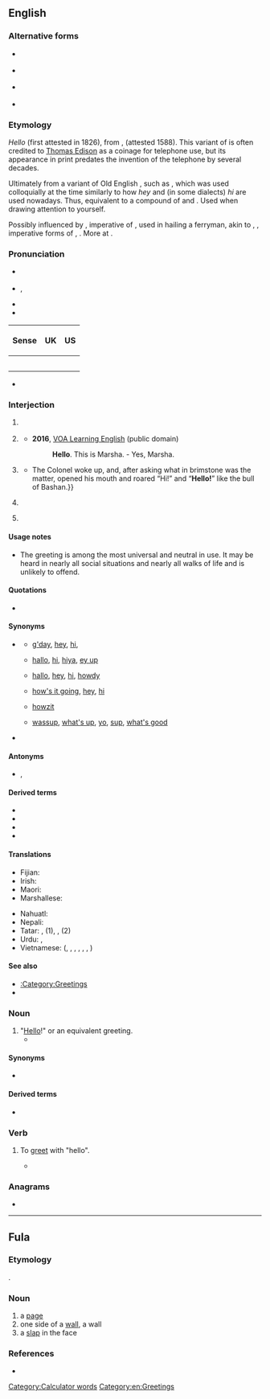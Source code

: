 {{also|helló|ħello}}
==English==
{{phrasebook|en|Greetings}}
{{was wotd|2007|November|19}}

===Alternative forms===
* {{l|en|hallo}} {{qualifier|UK old style}}
* {{l|en|hilloa}} {{qualifier|obsolete}}
* {{l|en|hullo}} {{qualifier|UK}}
* {{1|en|hellur}} {{qualifier|Madea}}

===Etymology===
''Hello'' (first attested in 1826), from {{m|en|holla}}, {{m|en|hollo}} (attested 1588). This variant of {{m|en|hallo}} is often credited to [[w:Thomas Edison|Thomas Edison]] as a coinage for telephone use, but its appearance in print predates the invention of the telephone by several decades.

Ultimately from a variant of Old English {{m|ang|ēalā}}, such as {{m|ang|hēlā}}, which was used colloquially at the time similarly to how ''hey'' and (in some dialects) ''hi'' are used nowadays. Thus, equivalent to a compound of {{m|en|hey}} and {{m|en|lo}}. Used when drawing attention to yourself.

Possibly influenced by {{ncog|osx|halo|halo!}}, imperative of {{m|osx|halōn|t=to call, fetch}}, used in hailing a ferryman, akin to {{ncog|goh|hala}}, {{m|goh|hola|hola!}}, imperative forms of {{m|goh|halōn}}, {{m|goh|holōn|t=to fetch}}. More at {{l|en|hallo}}.

===Pronunciation===
* {{a|UK}} {{IPA|en|/həˈləʊ/|/hɛˈləʊ/}}
* {{a|US}} {{enPR|hĕ-lō'|hə-lō'}}, {{IPA|en|/hɛˈloʊ/|/həˈloʊ/|/ˈhɛloʊ/}}
* {{audio|en|En-uk-hello.ogg|Audio (UK)}}
* {{audio|en|En-au-hello.ogg|Audio (AUS)}}
{|class="wikitable"
! Sense
! UK
! US
|-
|{{sense|greeting}}
|{{audio|en|en-uk-hello-1.ogg|Audio (UK)}}
|{{audio|en|en-us-hello.ogg|Audio (US)}}
|-
|{{sense|telephone greeting}}
|{{audio|en|en-uk-hello-2.ogg|Audio (UK)}}
|{{audio|en|en-us-hello-2.ogg|Audio (US)}}
|-
|{{sense|call for response}}
|{{audio|en|en-uk-hello-3.ogg|Audio (UK)}}
|{{audio|en|en-us-hello-3.ogg|Audio (US)}}
|-
|{{sense|sarcastic implication}}
|{{audio|en|en-uk-hello-4.ogg|Audio (UK)}}
|{{audio|en|en-us-hello-4.ogg|Audio (US)}}
|-
|{{sense|expressing puzzlement}}
|{{audio|en|en-uk-hello-5.ogg|Audio (UK)}}
|
|}
* {{rhymes|en|əʊ|s=2}}

===Interjection===
{{en-interj}}

# {{non-gloss definition|A [[greeting]] ([[salutation]]) said when [[meet]]ing someone or [[acknowledge|acknowledging]] someone’s [[arrival]] or [[presence]].}}
#: {{ux|en|'''Hello''', everyone.}}
# {{non-gloss definition|A greeting used when [[answer]]ing the [[telephone]].}}
#: {{ux|en|'''Hello'''? How may I help you?}}
#* '''2016''', [https://web.archive.org/web/20170918070146/https://learningenglish.voanews.com/a/lets-learn-english-lesson-3-i-am-here/3126527.html VOA Learning English] (public domain)
#*: '''Hello'''. This is Marsha. - Yes, Marsha.
#*:: {{audio|en|Hello. This is Marsha. - Yes, Marsha.ogg|Audio (US)}}
# {{non-gloss definition|A call for [[response]] if it is not clear if anyone is present or listening, or if a telephone conversation may have been [[disconnect]]ed.}}
#: {{ux|en|'''Hello'''? Is anyone there?}}
#* {{quote-book|en|year=1913|author={{w|Joseph C. Lincoln}}|chapter=7
|title=[http://openlibrary.org/works/OL5535161W Mr. Pratt's Patients]
|passage=I made a speaking trumpet of my hands and commenced to whoop “Ahoy!” and “'''Hello!'''” at the top of my lungs. {{...}} The Colonel woke up, and, after asking what in brimstone was the matter, opened his mouth and roared “Hi!” and “'''Hello!'''” like the bull of Bashan.}}
# {{lb|en|colloquial}} {{non-gloss definition|Used [[sarcastic]]ally to imply that the person addressed or referred to has done something the speaker or writer considers to be [[foolish]].}}
#: {{ux|en|You just tried to start your car with your cell phone. '''Hello'''?}}
# {{lb|en|chiefly|UK}} {{non-gloss definition|An expression of [[puzzlement]] or [[discovery]].}}
#: {{ux|en|'''Hello'''! What’s going on here?}}

====Usage notes====
* The greeting {{m|en|hello}} is among the most universal and neutral in use. It may be heard in nearly all social situations and nearly all walks of life and is unlikely to offend.

====Quotations====
* {{seeCites|en}}

====Synonyms====
* {{sense|greeting}} {{seeSynonyms|en|hello|sense=1}}
** {{qualifier|Australia, informal}} [[g'day]], [[hey]], [[hi]],
** {{qualifier|UK, informal}} [[hallo]], [[hi]], [[hiya]], [[ey up]]
** {{qualifier|US, informal}} [[hallo]], [[hey]], [[hi]], [[howdy]]
** {{qualifier|Ireland, informal}} [[how's it going]], [[hey]], [[hi]]
** {{qualifier|South Africa, informal}} [[howzit]]
** {{qualifier|slang}} [[wassup]], [[what's up]], [[yo]], [[sup]], [[what's good]]
* {{sense|expression of puzzlement}} {{seeSynonyms|en|wow|sense=1}}

====Antonyms====
* {{sense|greeting}} {{l|en|bye}}, {{l|en|goodbye}}

====Derived terms====
* {{l|en|hello girl}}
* {{l|en|hello there}}
* {{l|en|Hello World}}
* {{l|en|hello yourself, and see how you like it}}

====Translations====
{{trans-top|greeting}}{{multitrans|data=
* Abkhaz: {{tt|ab|бзиа збаша}}, {{tt|ab|мыш бзи}}, {{qualifier|to a man}} {{tt|ab|бзиара убааит}}, {{qualifier|to a woman}} {{tt|ab|бзиара ббааит}}, {{qualifier|to more than one person}} {{tt|ab|бзиара жәбааит|p}}
* Afrikaans: {{tt+|af|hallo}}, {{t|af|goei dag}}
* Ainu: {{tt|ain|イランカラㇷ゚テ|tr=irankarapte}}
* Albanian: {{tt+|sq|tungjatjeta}}, {{tt|sq|tung}} {{qualifier|informal}}, {{tt|sq|ç'kemi|m|f}}
* Alemannic German: {{tt|gsw|sälü}}, {{tt|gsw|hoi}}, {{tt|gsw|hello}}
* Aleut: {{tt|ale|aang}}, {{tt|ale|draas}}
* Ambonese Malay: {{tt|abs|wai}}
* American Sign Language: {{tt|ase|B@Sfhead-PalmForward B@FromSfhead-PalmForward}}
* Amharic: {{tt|am|ሰላም}}
* Apache:
*: Jicarilla: {{tt|apj|dá nzhǫ́}}
*: Western Apache: {{tt|apw|dagotʼee}}, {{tt|apw|daʼanzho}}, {{tt|apw|yaʼateh}}
* Arabic: {{tt|ar|السَّلَامُ عَلَيْكُمْ}}, {{tt+|ar|سَلَام}}, {{tt+|ar|مَرْحَبًا}}, {{tt+|ar|أَهْلًا}}
* Archi: {{tt|aqc|салам алейкум|tr=salam alejkum}}, {{tt|aqc|варчӀами|tr=warčʼami}}
* Armenian: {{tt|hy|բարև}}, {{tt+|hy|ողջույն}}
* Assamese: {{tt|as|নমস্কাৰ}} {{q|very formal}}, {{tt|as|আচ্চেলামো আলাইকোম}} {{q|formal|used among Muslims}}, {{tt|as|হেল’}}
* Asturian: {{tt+|ast|hola}}
* Azerbaijani: {{tt+|az|salam}}, {{tt|az|səlam}} {{q|South Azerbaijani}}, {{tt|az|hər vaxtınız xeyir olsun}}, {{tt|az|hər vaxtınız xeyir}}
* Bashkir: {{tt|ba|сәләм}}
* Basque: {{tt+|eu|kaixo}}
* Bats: {{t-needed|bbl}}
* Bavarian: {{tt|bar|servus}}, {{tt|bar|grias di}}, {{tt|bar|pfiati}} {{qualifier|Timau}}
* Belarusian: {{tt|be|віта́ю}}, {{tt|be|здаро́ў}} {{qualifier|colloquial}}, {{tt|be|до́бры дзень}} {{qualifier|good day}}
* Bengali: {{tt+|bn|নমস্কার}}, {{tt|bn|আসসালামুআলাইকুম}}, {{tt|bn|সালাম}}, {{tt|bn|হ্যালো}}
* Bouyei: {{tt|pcc|mengz ndil}}
* Bulgarian: {{tt+|bg|здра́сти}} {{qualifier|familiar}}, {{tt+|bg|здраве́й|s}} {{qualifier|familiar}}, {{tt+|bg|здраве́йте|p}} {{qualifier|formal}}
* Burmese: {{tt+|my|မင်္ဂလာပါ}} <!-- lit. "it's a blessing!, ပါ (ba) is a particle" -->, {{tt|my|ဟဲလို}} {{qualifier|colloquial}}
* Catalan: {{tt+|ca|hola}}
* Cayuga: {{tt|cay|sgę́:nǫʔ}}
* Central Atlas Tamazight: {{tt|tzm|ⴰⵣⵓⵍ}}
* Chamorro: {{tt|ch|håfa adai}}
* Chechen: {{tt|ce|маршалла ду хьоьга}} {{qualifier|to one person}}, {{tt|ce|маршалла ду шуьга}} {{qualifier|to a group of people}}, {{tt|ce|ассаламу ӏалайкум}}
* Cherokee: {{tt+|chr|ᎣᏏᏲ}}
* Chichewa: {{tt|ny|moni}}
* Chickasaw: {{tt|cic|chokma}}
* Chinese:
*: Cantonese: {{tt|yue|你好|tr=nei5 hou2}}, {{tt|yue|哈佬|tr=haa1 lou2}}
*: Dungan: {{tt|dng|ни хо}}, {{tt|dng|сэляму}}, {{tt|dng|хома}}
*: Hakka: {{tt|hak|你好|tr=ngì-hó}}
*: Mandarin: {{tt+|cmn|你好|tr=nǐ hǎo}}, {{tt+|cmn|您好|tr=nín hǎo}} {{qualifier|polite}}, {{tt|cmn|你們好}}, {{tt|cmn|你们好|tr=nǐmen hǎo}} {{qualifier|to a group of people}}, {{tt+|cmn|好|tr=hǎo}} {{qualifier|following an address form or name}}, {{tt+|cmn|嗨|tr=hāi}}, {{tt+|cmn|哈囉}}, {{tt+|cmn|哈啰|tr=hāluó}}
*: Min Dong: {{tt|cdo|汝好|tr=nṳ̄ hō̤}}
*: Min Nan: {{tt|nan|汝好|tr=lí hó}}
*: Xiang: {{t-needed|hsn}}
*: Wu: {{tt|wuu|儂好}}, {{tt|wuu|侬好|tr=non hau}}
* Choctaw: {{tt|cho|halito}}
* Chukchi: {{tt|ckt|еттык|tr=ettyk}} {{qualifier|formal}}, {{tt|ckt|ети|tr=eti}} {{qualifier|informal}}, {{tt|ckt|етти|tr=etti}} {{qualifier|informal}}
* Coptic: {{tt|cop|ⲛⲟϥⲣⲓ}}
* Cornish: {{tt|kw|dydh da}}
* Corsican: {{tt|co|bonghjornu}}
* Cree:
*: Plains Cree: {{tt|crk|tânisi }}
* Czech: {{tt+|cs|ahoj}}, {{tt+|cs|nazdar}} {{qualifier|informal}}, {{tt+|cs|dobrý den}} {{q|formal}}
* Danish: {{tt+|da|hej}}, {{tt+|da|dav}}, {{tt|da|god dag}} {{qualifier|formal}}, {{tt+|da|hallo}}
* Dutch: {{tt+|nl|hallo}}, {{tt+|nl|hoi}}, {{tt+|nl|haai}}, {{tt+|nl|hé}}, {{tt+|nl|dag}} {{qualifier|informal}}, {{tt+|nl|goeiedag}}, {{tt+|nl|goededag}}, {{tt+|nl|goedendag}}, {{tt+|nl|goeiendag}} {{qualifier|formal}}
* Esperanto: {{tt+|eo|saluton}}
* Estonian: {{tt+|et|tere}}, {{tt+|et|hei}}
* Faroese: {{tt|fo|hey}}, {{tt|fo|halló}}
* Fijian: {{tt+|fj|bula}}
* Finnish: {{tt+|fi|terve}}, {{tt+|fi|moi}}, {{tt+|fi|hei}}, {{tt+|fi|moikka}}
* French: {{tt+|fr|bonjour}}, {{tt+|fr|salut}} {{qualifier|informal}}, {{tt+|fr|coucou}}{{qualifier|informal}}
* Friulian: {{tt|fur|mandi}}
* Galician: {{tt+|gl|ola}}, {{tt|gl|oula}}, {{tt|gl|ouga}}
* Georgian: {{tt+|ka|გამარჯობა}}, {{t|ka|ჰეი}}
* German: {{tt+|de|hallo}}, {{tt+|de|guten Tag}}, {{tt+|de|servus}}, {{tt+|de|moin}}
*: Alemannic German: {{tt|gsw|grüezi}}
* Gilbertese: {{tt|gil|mauri}}
* Gothic: {{tt|got|𐌷𐌰𐌹𐌻𐍃}}, {{tt|got|𐌷𐌰𐌹𐌻𐌰}}
* Greek: {{tt+|el|γεια}}, {{tt|el|γεια σου|s}}, {{tt|el|γεια σας|p}}, {{tt+|el|χαίρετε}}
*: Ancient: {{tt|grc|χαῖρε|s}}, {{tt|grc|χαίρετε|p}}, {{tt|grc|χαῖρε καί ὑγίαινε|s}}
* Green Hmong: {{tt|hnj|nyob zoo}}
* Greenlandic: {{tt+|kl|aluu}}
* Guaraní: {{tt+|gn|maitei}}
* Gujarati: {{tt|gu|નમસ્તે}}, {{tt|gu|નમસ્કાર}}
* Haitian Creole: {{tt|ht|bonjou}}
* Hausa: {{tt|ha|sannu}}
* Hawaiian: {{tt|haw|aloha}}
* Hebrew: {{tt+|he|שָׁלוֹם|tr=shalóm}}, {{tt+|he|שָׁלוֹם עָלֵיכֶם|tr=shalóm 'aleikhém}}
* Hindi: {{tt+|hi|नमस्ते}}, {{tt+|hi|नमस्कार}}, {{tt+|hi|सलाम}} {{qualifier|used by Muslims}}, {{tt|hi|सत श्री अकाल}} {{qualifier|Sikh, hello/goodbye}}, {{tt+|hi|हेलो}}, {{tt|hi|हलो}}, {{tt+|hi|सत्य}}, {{tt+|hi|आदाब}}
* Hmong: {{tt|ho|nyob zoo}}
* Hungarian: {{tt+|hu|szia}}, {{tt+|hu|sziasztok|p}} {{q|informal}}, {{tt+|hu|szervusz}}, {{tt|hu|szervusztok|p}} {{q|somewhat formal}}, {{tt+|hu|heló}}, {{tt+|hu|helló}} {{q|informal}}, {{tt+|hu|jó napot}}, {{tt+|hu|jó napot kívánok}} {{q|formal}}, {{t|hu|üdvözlöm}}
* Icelandic: {{tt+|is|halló}}, {{tt+|is|hæ}}, {{tt+|is|góðan dag}}, {{tt+|is|góðan daginn}}
* Ido: {{tt+|io|hola}}
* Igbo: {{tt|ig|kèdu}}
* Indonesian: {{tt+|id|hai}}, {{tt+|id|salam}}
* Interlingua: {{tt|ia|bon die}}, {{tt+|ia|salute}}
* Irish: {{tt|ga|Dia dhuit}} {{qualifier|formal|singular}}, {{tt|ga|Dia dhaoibh}} {{qualifier|formal|plural}}, {{tt|ga|Dia's Muire dhuit}} {{qualifier|formal|singular|response}}, {{tt|ga|Dia is Muire dhaoibh|alt=Dia's Muire dhaoibh}} {{qualifier|formal|plural|response}}
* Isan: {{t-needed|tts}}
* Italian: {{tt+|it|ciao}}, {{tt+|it|salve}}, {{tt+|it|buongiorno}}, {{tt+|it|saluti|m-p}}
* Iu Mien: {{tt|ium|yiem longx nyei}}
* Jamaican Creole: {{tt|jam|ello}}, {{tt|jam|wah gwaan}}
* Japanese: {{tt+|ja|おはよう|tr=ohayō}} {{qualifier|morning}}, {{tt+|ja|こんにちは|tr=konnichi wa}} {{qualifier|daytime}}, {{tt+|ja|こんばんは|tr=konban wa}} {{qualifier|evening}}
* Javanese: {{tt|jv|halo}}
* Jeju: {{tt|jje|반갑수다|tr=ban-gapsuda}}, {{tt|jje|펜안ᄒᆞ우꽈|tr=pen-anhawukkwa}}, {{tt|jje|펜안|tr=pen-an}}
* Judeo-Tat: {{tt|jdt|шолум}}
* Kabardian: {{tt|kbd|уузыншэм}}
* Kabyle: {{tt|kab|azul}}
* Kalmyk: {{tt|xal|мендвт}}, {{tt|xal|менд}} {{qualifier|informal}}
* Kannada: {{tt+|kn|ತುಳಿಲು}}, {{tt+|kn|ನಮಸ್ಕಾರ}}
* Karachay-Balkar: {{tt|krc|кюнюгюз ашхы болсун}}, {{tt|krc|ассаламу алейкум}}
* Karelian: {{tt|krl|terveh}}, {{tt|krl|hei}}
* Kazakh: {{tt+|kk|сәлем}} {{qualifier|informal}}, {{tt|kk|сәлеметсіздер}} {{qualifier|formal}}
* Khmer: {{tt|km|ជំរាបសួរ}}, {{tt|km|សួស្តី}}
* Khün: {{t-needed|kkh}}
* Kinyarwanda: {{tt|rw|muraho}}
* Korean: {{tt|ko|안녕하십니까}} {{q|formal}}, {{tt+|ko|안녕하세요}} {{q|neutrally formal}}, {{tt+|ko|안녕(安寧)}} {{q|informal}}
* Krio: {{tt|kri|kushɛ}}
* Kurdish:
*: Northern Kurdish: {{tt+|kmr|merheba}}, {{tt+|kmr|silav}}, {{tt+|kmr|selam}}
* Kyrgyz: {{tt|ky|саламатсыздарбы}}, {{tt+|ky|салам}}
* Ladino: {{tt|lad|shalom}}, {{tt|lad|bonjur}}, {{tt|lad|buenos diyas}}
* Lak: {{tt|lbe|салам}}
* Lakota: {{tt|lkt|háu}}
* Lao: {{tt|lo|ສະບາຍດີ}}
* Latin: {{tt+|la|salvē|s}}, {{tt+|la|salvēte|p}}; {{tt+|la|avē|s}}, {{tt|la|avēte|p}}
{{trans-mid}}
* Latvian: {{tt|lv|sveiki}} {{qualifier|informal to more than one person or people of indeterminate gender}}, {{tt|lv|sveiks}} {{qualifier|to a man}}, {{tt|lv|sveika}} {{qualifier|to a woman}}, {{tt|lv|čau}} {{qualifier|informal}}
* Laz: {{tt|lzz|გეგაჯგინას}}
* Lezgi: {{tt|lez|салам}}
* Lithuanian: {{tt+|lt|labas}}, {{tt+|lt|sveikas}} {{qualifier|informal}}, {{tt+|lt|sveiki}} {{qualifier|formal}}
* Livonian: {{tt|liv|tēriņtš}}
* Luo: {{tt|luo|msawa}}
* Lü: {{tt|khb|ᦍᦲᧃᦡᦲ}}
* Luxembourgish: {{tt|lb|hallo}}
* Macedonian: {{tt|mk|здраво}}
* Malagasy: {{tt+|mg|manao ahoana|alt=manao ahoana?}}, {{tt+|mg|salama}} {{qualifier|Tsimihety}}
* Malay: {{tt+|ms|helo}}, {{tt+|ms|apa khabar}}, {{tt+|ms|salam}}
* Malayalam: {{tt|ml|ഹലോ}}, {{tt+|ml|നമസ്തേ}}, {{tt|ml|നമസ്ക്കാരം}}
* Maltese: {{tt+|mt|bonġu}} {{q|before noon}}, {{tt|mt|bonswa}} {{q|after noon}}
* Manchu: {{tt|mnc|ᠰᠠᡳᠶᡡᠨ}}
* Maori: {{tt+|mi|kia ora}} {{qualifier|informal}}, {{tt|mi|tēnā koe}} {{qualifier|formal to one person}}, {{tt|mi|tēnā kōrua}} {{qualifier|formal to two people}}, {{tt|mi|tēnā koutou}} {{qualifier|formal to three or more people}}
* Mapudungun: {{tt|arn|mari mari}}
* Maranungku: {{tt|zmr|yo}}
* Marathi: {{tt+|mr|नमस्कार}}
* Michif: {{tt|crg|tánishi}}, {{tt|crg|boñjour}}
* Mingrelian: {{tt|xmf|გომორძგუა}}
* Mohawk: {{tt|moh|sekoh}}
* Mongolian:
*: Cyrillic: {{tt+|mn|сайн уу?}} {{q|informal}}, {{tt+|mn|сайн байна уу?}}
* Mopan Maya: {{tt|mop|dʼyoos}}
* Nahuatl: {{tt+|nah|niltze}}, {{tt|nah|panoltih}}
* Navajo: {{tt|nv|yáʼátʼééh|sc=Latn}}
* Neapolitan: {{tt|nap|uè}}
* Nepali: {{tt+|ne|नमस्ते}}, {{tt+|ne|नमस्कार}}
* Norman: {{tt|nrf|baon-n-jour}} {{qualifier|Guernsey}}, {{tt|nrf|banjour}} {{qualifier|Guernsey}}, {{tt|nrf|boujouo}} {{qualifier|continental Normandy}}, {{tt|nrf|bouônjour}} {{qualifier|Jersey}}, {{tt|nrf|bwõju}} {{qualifier|Sark}}
* Northern Thai: {{tt|nod|สบายดีก่อ }}
* Norwegian: {{tt+|no|hallo}}, {{tt+|no|hei}}, {{tt+|no|god dag}} {{qualifier|formal}}, {{tt+|no|halla}} {{qualifier|informal}}, {{tt|no|heisann}}
* Ojibwe: {{tt|oj|boozhoo}}
* Okinawan: {{tt|ryu|はいさい|m|tr=haisai}}, {{tt|ryu|はいたい|f|tr=haitai}}, {{tt|ryu|はい|n|tr=hai}}
* Old English: {{t|ang|wes hāl}}
* Oriya: {{tt+|or|ନମସ୍କାର}}
* Ossetian: {{tt|os|салам}}, {{tt|os|байрай}}, {{tt|os|арфӕ}}
* Palauan: {{tt|pau|alii}}
* Pashto: {{tt+|ps|سلام|tr=salām}}, {{tt|ps|سلام الېک|tr=slāmālék}}, {{tt|ps|السلام عليکم|tr=as-salám alaykúm}}
* Persian: {{tt+|fa|سلام|tr=salâm}}, {{tt|fa|سلام علیکم|tr=salâmo alaykom}} {{qualifier|religious}}, {{tt+|fa|درود|tr=dorud}} {{qualifier|literary}}
* Pitcairn-Norfolk: {{tt|pih|watawieh}}
* Polish: {{tt+|pl|cześć}} {{qualifier|informal}}, {{tt+|pl|witaj}}, {{tt|pl|witajcie}}, {{tt|pl|witam}} {{qualifier|more formal}}, {{tt+|pl|dzień dobry}} {{qualifier|formal}}, {{tt+|pl|siema}} {{qualifier|informal}}, {{tt+|pl|halo}} {{qualifier|on phone}}, {{tt+|pl|serwus}} {{qualifier|colloquial}}, {{tt|pl|cześka}} {{qualifier|colloquial}}, {{tt|pl|siemanero}} {{qualifier|colloquial}}
* Portuguese: {{tt+|pt|oi}}, {{tt+|pt|olá}}, {{qualifier|slang}} {{tt+|pt|e aí?}}
* Punjabi: {{tt|pa|ਸਤਿ ਸ਼੍ਰੀ ਅਕਾਲ}}
* Rapa Nui: {{tt|rap|'iorana}}
* Romani: {{t|rom|te aves baxtalo}} {{qualifier|to a male}}, {{t|rom|te aves baxtali}} {{qualifier|to a female}}, {{t|rom|te aven baxtale}} {{qualifier|to two or more people}}
* Romanian: {{tt+|ro|salut}}, {{tt+|ro|bună}}, {{tt+|ro|noroc}} {{qualifier|informal}}, {{tt|ro|bună ziua}} {{qualifier|formal}}, {{tt+|ro|servus}}
* Russian: {{tt+|ru|приве́т}} {{qualifier|informal}}, {{tt+|ru|здоро́во}} {{qualifier|colloquial}}, {{tt+|ru|здра́вствуйте}} {{qualifier|formal, first "[[в]]" is silent}}, {{tt+|ru|до́брый день}}, {{tt+|ru|здра́вствуй}} {{qualifier|informal, first "[[в]]" is silent}}, {{tt+|ru|салю́т}}
* Rusyn: {{tt|rue|наздар}}
* Sami:
*: Inari Sami: {{tt|smn|tiervâ}}
*: Northern: {{tt|se|dearvva}}, {{tt|se|būres}}
*: Skolt: {{tt|sms|tiõrv}}
*: Southern: {{tt|sma|buaregh}}
* Samoan: {{tt|sm|talofa}}
* Sanskrit: {{tt+|sa|नमस्कार}}, {{tt|sa|नमस्ते}}, {{tt|sa|नमो नमः}} {{qualifier|formal}}
* Scots: {{tt|sco|hullo}}
* Scottish Gaelic: {{tt|gd|halò}} {{qualifier|informal}}, {{tt|gd|latha math}} {{qualifier|formal}}, {{qualifier|informal}} {{tt|gd|hòigh}}
* Serbo-Croatian:
*: Cyrillic: {{tt|sh|здра̏во}}, {{tt|sh|ћа̑о}}, {{tt|sh|ме̏рха̄ба}}, {{tt|sh|селам}}, {{tt|sh|бог}}, {{tt|sh|бок}}
*: Roman: {{tt+|sh|zdrȁvo}}, {{tt+|sh|ćȃo}}, {{tt|sh|mȅrhāba}}, {{tt+|sh|selam}}, {{tt|sh|bog}}, {{tt+|sh|bok}}
* Sesotho: {{tt|st|lumela}}
* Shan: {{t-needed|shn}}
* Shona: {{tt|sn|mhoro}}
* Sichuan Yi: {{t-needed|ii}}
* Sicilian: {{tt|scn|ciao}}, {{tt|scn|salutamu}}
* Sindhi: {{tt|sd|هيلو}}
* Sinhalese: {{tt|si|හලෝ}}, {{tt+|si|ආයුබෝවන්}}
* Situ: {{t-needed|sit-sit}}
* Slovak: {{tt+|sk|ahoj}}, {{tt+|sk|servus}} {{qualifier|informal}}, {{tt|sk|dobrý deň}} {{qualifier|formal}}
* Slovene: {{tt|sl|žívjo}}, {{tt|sl|zdrávo}} {{qualifier|informal}}, {{tt|sl|dóber dán}}, {{tt|sl|pozdravljeni}} {{qualifier|formal}}
* Somali: {{tt|so|ma nabad baa}}, {{tt|so|waa nabad}}
* Sorbian:
*: Lower Sorbian: {{tt|dsb|dobry źeń}}
* Sotho: {{tt+|st|dumela}}
* Spanish: {{tt+|es|hola}}, {{tt+|es|buenos días}}, {{tt|es|qué tal}}, {{tt+|es|buenas tardes}}
* Sundanese: {{tt|su|halo}}
* Svan: {{tt|sva|ხოჩა ლადა̈ღ}}
* Swahili: {{tt+|sw|jambo}}, {{tt|sw|salaam}}
* Swedish: {{tt+|sv|hallå}}, {{tt+|sv|hej}}, {{tt+|sv|god dag}} {{qualifier|formal}}, {{tt+|sv|tjena}}, {{tt+|sv|hejsan}} {{qualifier|informal}}, {{tt+|sv|tja}}
* Tagalog: {{tt+|tl|kamusta}}/{{tt+|tl|kumusta}}, {{tt+|tl|musta}} {{qualifier|slang}}, {{tt+|tl|hoy}}, {{tt|tl|huy}}, {{tt|tl|oy}}/{{tt|tl|oi}} {{qualifier|informal}}, {{tt|tl|uy}}/{{tt|tl|ui}} {{qualifier|informal}}
* Tajik: {{tt|tg|салом}}
* Tamil: {{tt+|ta|வணக்கம்}}
* Tangsa: {{tt|nst|äshazhoix}}
* Tatar: {{tt+|tt|сәлам}}
* Telugu: {{tt|te|నమసకారం}}, {{tt|te|బాగున్నారా}}
* Tetum: {{t-needed|tet}}
* Thai: {{tt+|th|สวัสดี}}, {{tt|th|สวัสดีครับ}} {{qualifier|male speaker}}, {{tt|th|สวัสดีค่ะ}} {{qualifier|female speaker}}, {{tt|th|หวัดดี}}
* Tibetan: {{tt|bo|བཀྲ་ཤིས་བདེ་ལེགས}}
* Tigrinya: {{tt|ti|ሰላም}}
* Tongan: {{tt|to|mālō e lelei}}
* Tswana: {{tt+|tn|dumela}} {{q|singular, as in ''dumela, rra'', "hello sir"}}, {{tt+|tn|dumelang}} {{q|plural, as in ''dumelang, borra'', "hello gentlemen"}}
* Turkish: {{tt+|tr|merhaba}}, {{tt+|tr|selam}}
* Turkmen: {{tt|tk|salam}}
* Tuvan: {{tt|tyv|экии}}
* Udmurt: {{tt|udm|ӟеч}}, {{tt|udm|чырткем}}, {{tt|udm|умой}}
* Ukrainian: {{tt+|uk|приві́т}} {{qualifier|informal}}, {{tt+|uk|здоро́в був}} {{qualifier|informal}}, {{tt+|uk|добри́день}} {{qualifier|neutral or formal}}, {{tt|uk|чоло́м}}
* Urdu: {{tt|ur|سلام علیکم|tr=salām-o-alaikum}}, {{tt|ur|اسلام علیکم|lit=Peace be upon you}}, {{tt|ur|اسلام علیکم ورحمۃاللہ وبرکاتہ|lit=Peace be upon you & May Allah bless}}, {{tt+|ur|آداب|tr=ādāb}}
* Uyghur: {{tt|ug|سالام}}
* Uzbek: {{tt+|uz|salom}}
* Venetian: {{tt+|vec|ciao}}
* Vietnamese: {{tt+|vi|xin chào}}, {{tt+|vi|chào}}
* Volapük: {{tt|vo|glidis}}
* Walloon: {{tt+|wa|bondjoû}}, {{tt+|wa|a}}, {{tt+|wa|diewåde}} {{qualifier|old}}
* Welsh: {{tt+|cy|helo}}, {{tt|cy|bore da}} {{qualifier|good morning}}, {{tt|cy|dydd da}} {{qualifier|good day}}, {{tt|cy|hylo}}
* West Frisian: {{tt|fy|hallo}}, {{tt|fy|hoi}}
* White Hmong: {{tt|mww|nyob zoo}}
* Winnebago: {{tt|win|haho}} {{qualifier|male speaker}}, {{tt|win|hą}} {{qualifier|female speaker}}, {{tt|win|hinįkaraginʼ}}
* Xhosa: {{tt|xh|molo|s}}, {{tt|xh|molweni|p}}
* Xibe: {{tt|sjo|ᠪᠠᡳᡨᠠᡴᡡ ᠨᠠ|tr=baitakū na}}
* Yakut: {{tt|sah|эҕэрдэ}}, {{tt|sah|дорообо}} {{qualifier|informal}}
* Yiddish: {{tt|yi|שלום־עליכם|tr=sholem-aleykhem}}, {{t+|yi|אַ גוטן}}, {{tt+|yi|גוט־מאָרגן}}
* Yoruba: {{tt|yo|Pẹlẹ o}}
* Yup'ik: {{tt|esu|waqaa}}, {{tt|esu|cama-i}}
* Zapotec: {{tt|zap|padiull}}
* Zazaki: {{tt+|zza|sılam}}, {{tt|zza|namaste}}
* Zhuang: {{tt|za|mwngz ndei}}
* Zulu: {{tt+|zu|sawubona}} {{qualifier|familiar}}, {{tt|zu|sanibonani}} {{qualifier|plural|respectful}}
}}
{{trans-bottom}}

{{trans-top|when answering the telephone}}{{multitrans|data=
* Afrikaans: {{tt+|af|hallo}}
* Albanian: {{tt+|sq|alo}}
* Arabic: {{tt|ar|آلُو}}, {{tt|ar|آلُوْ}}, {{tt|ar|أَلُو}}, {{tt|ar|أَلُوْ}}
*: Gulf Arabic: {{tt|afb|اَلُو|tr=alū}}
* Armenian: {{tt+|hy|ալլո}}
* Assamese: {{tt|as|হেল’}}
* Azerbaijani: {{tt|az|alo}}
* Bashkir: {{tt|ba|алло}}
* Belarusian: {{tt|be|алё}}
* Bengali: {{tt|bn|হ্যালো}}
* Bulgarian: {{tt|bg|а́ло}}
* Burmese: {{tt|my|အမိန့်ရှိပါ}}
* Catalan: {{tt+|ca|digui}}, {{tt+|ca|si}}, {{tt+|ca|hola}}, {{tt|ca|mani'm}}
* Chinese:
*: Cantonese: {{tt|yue|喂|tr=wai2}}
*: Hakka: {{tt|hak|摩西摩西|tr=mò-si-mo-sí}}, {{tt|hak|噯}}, {{tt|hak|嗳|tr=ói}}
*: Mandarin: {{tt+|cmn|喂|tr=wéi}}
*: Southern Min: {{tt+|nan|喂|tr=oeh}}
*: Wu: {{tt|wuu|喂|tr=ue}}
* Czech: {{tt+|cs|haló}}
* Danish: {{tt+|da|hallo}}
* Dutch: {{tt+|nl|hallo}}
* Estonian: {{tt+|et|hallo}}, {{tt+|et|halloo}}
* Finnish: {{tt+|fi|haloo}}
* French: {{tt+|fr|allô}}
* Galician: {{tt+|gl|diga}}
* Georgian: {{tt|ka|ალო}}, {{tt|ka|გისმენთ}}
* German: {{tt+|de|hallo}}
* Greek: {{tt+|el|εμπρός}}, {{tt+|el|παρακαλώ}}, {{tt+|el|ναι;}}
* Hebrew: {{tt+|he|שָׁלוֹם?|tr=shalóm?}}, {{tt|he|הָלוֹ?|tr=haló?}}
* Hindi: {{tt|hi|हलो}}, {{tt|hi|हैलो}}, {{tt+|hi|हेलो}}
* Hungarian: {{tt+|hu|halló}}
* Icelandic: {{tt+|is|halló}}, {{tt+|is|hæ}}, {{tt|is|[[hæ]] [[hæ]]}}, {{tt+|is|góðan dag}}, {{tt+|is|góðan daginn}}
* Indonesian: {{tt+|id|halo}}
* Interlingua: {{tt|ia|hallo}}
* Irish: {{tt|ga|haileo}}
* Italian: {{tt+|it|pronto}}
* Jamaican Creole: {{tt|jam|ello}}
* Japanese: {{tt+|ja|もしもし|tr=moshimoshi}}
* Kazakh: {{tt|kk|алло}}
* Khmer: {{tt|km|អាឡូ}}
{{trans-mid}}
* Korean: {{tt+|ko|여보세요}}
* Kyrgyz: {{tt+|ky|алло}}
* Lao: {{tt|lo|ອາໂຫຼ}}, {{tt|lo|ອາໂຫລ}}
* Latin: {{tt+|la|audio}}, {{qualifier|imperative}} {{tt+|la|dico|alt=dice}}
* Latvian: {{tt|lv|hallo}}
* Lithuanian: {{tt+|lt|alio}}, {{tt+|lt|klausau}}
* Macedonian: {{tt|mk|ало}}
* Malagasy: {{tt+|mg|alô}}
* Malay: {{tt+|ms|helo}}
* Maltese: {{tt|mt|ħellow}}
* Nepali: {{tt+|ne|हेलो}}, {{tt+|ne|हलो}}
* Norwegian: {{tt+|no|hallo}}
* Oriya: {{tt|or|ହ୍ୟାଲୋ}}
* Persian: {{tt+|fa|الو|tr=alow}}
* Polish: {{tt+|pl|halo}}, {{tt|pl|słucham}}
* Portuguese: {{tt+|pt|alô}}, {{tt+|pt|estou}}
* Romani: {{t|rom|àlo}}
* Romanian: {{tt+|ro|alo}}, {{tt|ro|haló}}
* Russian: {{tt+|ru|алло́}}, {{qualifier|colloquial}} {{tt+|ru|алё}}, {{tt+|ru|слушать|alt=слу́шаю}}
* Scottish Gaelic: {{tt|gd|halò}}
* Serbo-Croatian:
*: Cyrillic: {{tt|sh|ха̀ло}}, {{tt|sh|молим}}, {{tt|sh|изволите}}
*: Roman: {{tt+|sh|hàlo}}, {{tt+|sh|molim}}, {{tt+|sh|izvolite}}
* Slovak: {{tt|sk|haló}}, {{tt|sk|prosím}}
* Slovene: {{tt|sl|haló?}}, {{tt+|sl|prosim}}
* Spanish: {{tt+|es|aló}} {{qualifier|Latin America}}, {{tt+|es|bueno}} {{qualifier|Mexico}}, {{tt+|es|diga}} {{qualifier|Spain}}, {{tt+|es|dígame}} {{qualifier|Spain}}, {{tt+|es|hola}} {{qualifier|Argentina|Uruguay}}, {{tt+|es|oigo}} {{qualifier|Cuba}}, {{tt+|es|¿sí?}} {{qualifier|Spain}}
* Swedish: {{tt+|sv|hallå}}, {{tt+|sv|hej}}, {{tt+|sv|god dag}} {{qualifier|formal}}
* Tagalog: {{tt|tl|helo|alt=helo?}}, {{tt|tl|magandang araw po|alt=magandang araw po!}}
* Tajik: {{tt+|tg|алло}}, {{tt+|tg|ҳа}}, {{tt|tg|лаббай}}
* Thai: {{tt|th|สวัสดีครับ}}, {{tt|th|สวัสดีค่ะ}} {{qualifier|formal}}, {{tt|th|ฮัลโหล}} {{qualifier|informal}}
* Tongan: {{tt|to|mālō e lelei}}
* Turkish: {{tt+|tr|alo}}, {{tt+|tr|efendim}}
* Turkmen: {{tt|tk|allo}}
* Ukrainian: {{tt+|uk|алло́}}, {{tt+|uk|слухати|alt=слу́хаю}}
* Urdu: {{tt|ur|ہیلو|tr=hailo, helo}}
* Uyghur: {{tt|ug|ياخشىمۇسىز}}, {{tt|ug|ئەسسالامۇ ئەلەيكۇم}}
* Uzbek: {{tt+|uz|allo}}
* Vietnamese: {{tt+|vi|a-lô}}
* Welsh: {{tt+|cy|helo}}
* West Frisian: {{tt|fy|hallo}}
* Zazaki: {{tt|zza|elo}}
}}
{{trans-bottom}}

{{trans-top|is anyone there?}}{{multitrans|data=
* Afrikaans: {{tt|af|[[Is]] [[daar]] [[iemand?]]}}
* Arabic: {{tt|ar|هل من أحد هنا؟}}
* Armenian: {{tt|hy|աու}}
* Assamese: {{tt|as|কোনোবা আছেনে?}}, {{tt|as|হেল’}}
* Belarusian: {{tt|be|гэй}}
* Bengali: {{tt+|bn|ওহে}}
* Bulgarian: {{tt+|bg|ехо?}}
* Catalan: {{tt+|ca|hola|alt=hola?}}, {{tt|ca|na maria?}}
* Chinese:
*: Cantonese: {{tt|yue|喂|tr=wai3}}
*: Mandarin: {{tt|cmn|[[有]][[人]][[嗎]]？}}, {{tt|cmn|[[有]][[人]][[吗]]？|tr=yǒu rén ma?}}
*：Southern Min：{{tt|nan|有儂無？|tr=ū lâng bô}}
* Czech: {{tt+|cs|haló}}
* Danish: {{tt+|da|hallo}}
* Dutch: {{tt+|nl|hallo|alt=hallo?}}
* Estonian: {{tt+|et|halloo|alt=halloo?}}
* Finnish: {{tt|fi|huhuu|alt=huhuu?}}, {{tt|fi|[[haloo]]?}}
* French: {{tt|fr|eh oh}}, {{tt+|fr|?}}, {{tt|fr|oh eh}}, {{tt+|fr|?}}, {{tt+|fr|allô}}, {{tt+|fr|?}}, {{tt+|fr|ohé}}, {{tt+|fr|!}}
* German: {{tt+|de|hallo|alt=hallo?}}, {{tt|de|jemand da?}}
* Hebrew: {{tt|he|שלום? מישהו שם?|tr=shalóm?, mísheu shám?}}
* Hungarian: {{tt|hu|hahó}}
* Icelandic: {{tt+|is|halló|alt=halló?}}
* Interlingua: {{tt|ia|hallo|alt=hallo?}}
* Italian: {{tt|it|[[c'è nessuno]]?|lit=there is no one here?}}, {{tt|it|c'è qualcuno|alt=c'è qualcuno?}}
* Japanese: {{tt|ja|おーい|tr=ōi}} {{qualifier|formal and informal}}, {{tt|ja|すみませーん|tr=sumimasēn}} {{qualifier|formal}}, {{tt+|ja|ちょっと|tr=chotto}} {{qualifier|informal}}, {{qualifier|on the phone}} {{tt+|ja|もしもし|tr=moshimoshi}}
* Korean: {{tt|ko|계세요?}} {{qualifier|formal}}
{{trans-mid}}
* Lithuanian: {{tt+|lt|sveiki}}
* Macedonian: {{tt|mk|ало́}}
* Malay: {{tt+|ms|helo}}
* Maltese: {{tt|mt|hawn xi ħadd|alt=hawn xi ħadd?}}
* Norwegian:
*: Bokmål: {{tt+|nb|hallo|alt=hallo?}}
*: Nynorsk: {{tt|nn|hallo|alt=hallo?}}
* Oriya: {{tt+|or|ନମସ୍କାର}}
* Polish: {{tt+|pl|halo?}}, {{tt|pl|jest tu kto?}}
* Portuguese: {{tt+|pt|olá|alt=olá?}}
* Romanian: {{tt+|ro|alo|alt=alo?}}, {{tt|ro|haló|alt=haló?}}
* Russian: {{tt+|ru|ау́}}, {{tt|ru|е́сть кто́-нибудь?}}
* Serbo-Croatian:
*: Cyrillic: {{tt|sh|ха̀ло}}
*: Roman: {{tt+|sh|hàlo}}
* Slovak: {{tt|sk|haló}}
* Slovene: {{tt|sl|haló?}}
* Spanish: {{tt+|es|aló|alt=¿aló?}}, {{tt|es|[[hola|¡Hola!]] [[hay alguien|¿Hay alguien?]]}} {{qualifier|Latin America}}
* Swedish: {{tt+|sv|hallå}}
* Tagalog: {{tt|tl|tao po|alt=tao po?!}}, {{tt+|tl|sino|alt=sino po nandyan?}}
* Telugu: {{tt|te|ఎవరైనా ఉంది}}
* Thai: {{tt|th|มีใครอยู่ไหม?|tr=mii krai yùu mǎi?}}
* Turkish: {{tt|tr|orda kimse var mı?}}
* Ukrainian: {{tt+|uk|аго́в}}
* Urdu: {{tt|ur|کوئی ہے؟|tr=ko͞i hai?}}
* Vietnamese: {{tt+|vi|ơi}}
* Welsh: {{tt+|cy|helo?}}
* Zazaki: {{tt|zza|hımın|m-d}}, {{tt|zza|kam esto}}
}}
{{trans-bottom}}

{{trans-top|sarcastic: that was foolish}}{{multitrans|data=
* Afrikaans: {{t-needed|af}}
* Arabic: {{t-needed|ar}}
* Chinese:
*: Mandarin: {{t+|cmn|喂|tr=wèi}}
* Danish: {{tt+|da|hallo|alt=hallo!}}, {{tt+|da|hey|alt=hey!}}
* Dutch: {{tt|nl|ja, hallo|alt=ja, hallo!}}
* Estonian: {{tt+|et|halloo|alt=halloo!}}, {{tt+|et|tere hommikust|alt=tere hommikust!}}, {{tt|et|tere tali|alt=tere tali!}}
* Finnish: {{tt+|fi|haloo|alt=haloo!}}
* French: {{tt+|fr|ho}}
* German: {{tt+|de|hallo|alt=hallo!}}, {{tt|de|halloho|alt=halloho!}}
* Hebrew: {{tt|he|הלו|tr=hálo}}
* Hungarian: {{tt|hu|[[jól]] [[vagy]]?}}, {{tt|hu|[[magad]][[-nál|nál]] [[vagy]]?}}, {{tt|hu|[[ész]][[-nél|nél]] [[vagy]]?}}, {{tt|hu|[[ész|esz]][[-ed|ed]][[-nél|nél]] [[vagy]]?}}, {{tt|hu|[[normális]] [[vagy]]?}} {{q|rude}}
* Icelandic: {{tt+|is|halló|alt=halló!}}
* Italian: {{tt+|it|ciao}}
{{trans-mid}}
* Japanese: {{tt|ja|やれやれ|tr=yareyare}} {{qualifier|formal and informal}}, {{tt|ja|やれやれだぜ|tr=yareyare daze}} {{qualifier|informal}}, {{tt|ja|[[大丈夫]]？|tr=daijōbu?}} {{qualifier|formal and informal}}, {{tt|ja|大丈夫かよ|tr=daijōbu kayo?}} {{qualifier|more informal}}, {{tt|ja|[[マジ]]？|tr=maji?}} {{qualifier|informal}}, {{tt|ja|[[マジかよ]]？|tr=maji kayo?}} {{qualifier|more informal}}
* Macedonian: {{tt|mk|[[ало]]оо?}}
* Norwegian:
*: Bokmål: {{tt+|nb|hallo}}
*: Nynorsk: {{tt|nn|hallo}}
* Portuguese: {{tt|pt|acorda}}, {{tt+|pt|alô}}
* Romanian: {{tt|ro|aloo}}
* Slovene: {{tt|sl|haló!}}
* Swedish: {{tt|sv|men hallå}}, {{tt|sv|hallå där}}
* Tagalog: {{tt+|tl|hoy|alt=hoy!}}, {{tt|tl|huy|alt=huy!}}, {{tt|tl|oy|alt=oy!}}/{{tt|tl|oi|alt=oi!}}, {{tt|tl|uy|alt=uy!}}/{{tt|tl|ui|alt=ui!}}
* Vietnamese: {{t-needed|vi}}
}}
{{trans-bottom}}

{{trans-top|expression of puzzlement}}{{multitrans|data=
* Afrikaans: {{t-needed|af}}
* Arabic: {{t-needed|ar}}
* Belarusian: {{tt+|be|але́}}
* Catalan: {{tt+|ca|conill!}}
* Chinese:
*: Mandarin: {{t-needed|cmn}}
* Danish: {{tt+|da|hallo|alt=hallo?}}
* Dutch: {{tt+|nl|hallo|alt=hallo!}}
* Finnish: {{tt+|fi|oho}}
* French: {{tt+|fr|ouah}}
* German: {{tt+|de|hallo}}
* Hebrew: {{tt|he|הלו|tr=hálo}}
* Hindi: {{tt+|hi|kya}}
* Icelandic: {{tt+|is|halló}}
* Japanese: {{tt+|ja|本当？|tr=hontō}} {{q|Sure?|formal}}, {{tt|ja|冗談だろ？|tr=jōdan daro}} {{q|You are joking, formal and informal}}, {{tt+|ja|大丈夫？|tr=daijōbu?}} {{q|Are you all right?|formal and informal}}, {{tt|ja|大丈夫かよ？|tr=daijōbu kayo?}} {{q|Are you all right?|more informal}}, {{tt|ja|マジ？|tr=maji?}} {{q|Are you sure?, You're kidding!|informal}}, {{tt|ja|マジかよ|tr=maji kayo?}} {{q|Are you sure?, You're kidding!|more informal}}
{{trans-mid}}
* Norwegian:
*: Bokmål: {{t-needed|nb}}
*: Nynorsk: {{t-needed|nn}}
* Portuguese: {{tt|pt|o que}}, {{tt+|pt|oi?}}
* Romanian: {{tt|ro|ia uite}}
* Slovene: {{tt|sl|hêj!}}
* Swedish: {{tt|sv|men hallå}}
* Tagalog: {{tt|tl|uy|alt=uy?!}}/{{tt|tl|ui|alt=ui?!}}, {{tt|tl|huy|alt=huy?!}}, {{tt|tl|oy|alt=oy?!}}/{{tt|tl|oi|alt=oi?!}}, {{tt+|tl|hoy|alt=hoy?!}}
* Vietnamese: {{t-needed|vi}}
* West Frisian: {{tt|fy|hallo|alt=hallo!}}
* Zazaki: {{tt|zza|merhebaa}}, {{tt+|zza|way}}
}}
{{trans-bottom}}

{{checktrans-top}}
* Fijian: {{t+check|fj|bula}}
* Irish: {{t-check|ga|haló}}
* Maori: {{t+check|mi|kia ora}}
* Marshallese: {{t-check|mh|yokwe}} <!-- uncertainty of orthography -->
{{trans-mid}}
* Nahuatl: {{t+check|nah|niltze}}
* Nepali: {{t+|ne|नमस्कार}}
* Tatar: {{t-check|tt|[[isänme]](sez)!}}, {{t-check|tt|[[sälâm]]!}} (1), {{t-check|tt|allo}}, {{t-check|tt|hallow}} (2)
* Urdu: {{t+check|ur|آداب|tr=ādāb}}, {{t-check|ur|السلام علیکم|tr=āssālam ‘alaykum}}
* Vietnamese: {{t+|vi|chào}} ({{t+|vi|ông}}, {{t+|vi|bà}}, {{t+|vi|cô}}, {{t+|vi|anh}}, {{t+|vi|chị}}, {{t+|vi|em}}, {{t|vi|quí vị}}) {{attention|vi|please add qualifier for each one on gender and relative social status of person addressed}}
{{trans-bottom}}

====See also====
* [[:Category:Greetings]]
* {{pedialite}}

===Noun===
{{en-noun|s|helloes}}

# "[[hello#Interjection|Hello]]!" or an equivalent greeting.
#* {{quote-journal|en|date=April 29, 2007|author=Stephanie Rosenbloom|title=A Beautiful Day in the Neighborhood|work=New York Times|url=http://www.nytimes.com/2007/04/29/fashion/29condo.html
|passage=In many new buildings, though, neighbors are venturing beyond tight-lipped '''hellos''' at the mailbox.}}

====Synonyms====
* {{l|en|greeting}}

====Derived terms====
* {{l|en|say hello to my little friend}}

===Verb===
{{en-verb}}

# {{lb|en|transitive}} To [[greet]] with "hello".
#* {{quote-text|en|year=2013|author=Ivan Doig|title=English Creek|page=139|passage=I had to traipse around somewhat, '''helloing''' people and being '''helloed''', before I spotted my mother and my father, sharing shade and a spread blanket with Pete and Marie Reese and Toussaint Rennie near the back of the park.}}

[[Category:Calculator words]]

===Anagrams===
* {{anagrams|en|a=ehllo|Holle}}

[[Category:en:Greetings]]

----

==Fula==

===Etymology===
{{rfe|ff}}.

===Noun===
{{ff-noun|ngo|hellooji|ɗi}}

# a [[page]]
# one side of a [[wall]], a wall
# a [[slap]] in the face

===References===
* {{R:Bah 2014}}